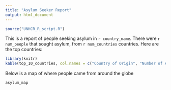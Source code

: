 ```yaml
---
title: "Asylum Seeker Report"
output: html_document
---
```


```r
source("UNHCR_R_script.R")
```

This is a report of people seeking asylum in `r country_name`. There were `r num_people` that sought asylum, from `r num_countries` countries. Here are the top countries:

```r
library(knitr)
kable(top_10_countries, col.names = c("Country of Origin", "Number of Asylum Seekers"))
```

Below is a map of where people came from around the globe
```r
asylum_map
```